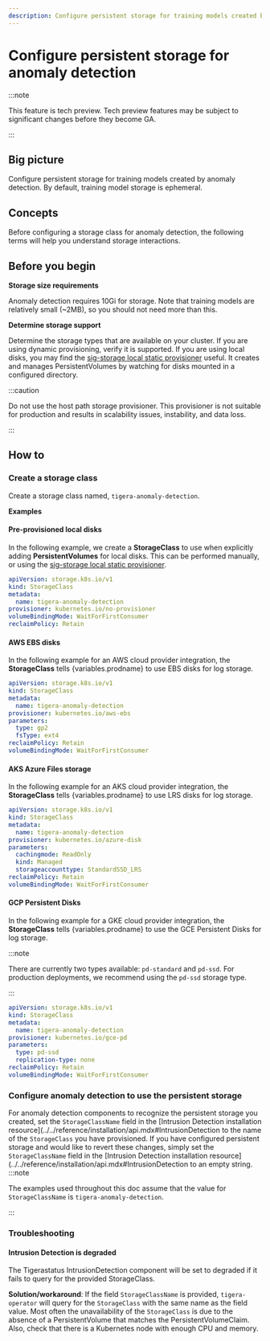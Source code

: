 ```yaml
---
description: Configure persistent storage for training models created by anomaly detection cycles.
---
```



# Configure persistent storage for anomaly detection


:::note

This feature is tech preview. Tech preview features may be subject to significant changes before they become GA.

:::

## Big picture

Configure persistent storage for training models created by anomaly detection. By default, training model storage is ephemeral.

## Concepts

Before configuring a storage class for anomaly detection, the following terms will help you understand storage interactions.

<PersistentStorageTerms />

## Before you begin

**Storage size requirements**

Anomaly detection requires 10Gi for storage. Note that training models are relatively small (~2MB), so you should not need more than this.

**Determine storage support**

Determine the storage types that are available on your cluster. If you are using dynamic provisioning, verify it is supported.
If you are using local disks, you may find the [sig-storage local static provisioner](https://github.com/kubernetes-sigs/sig-storage-local-static-provisioner) useful. It creates and manages PersistentVolumes by watching for disks mounted in a configured directory.

:::caution

Do not use the host path storage provisioner. This provisioner is not suitable for production and results in scalability issues, instability, and data loss.

:::

## How to

### Create a storage class

Create a storage class named, `tigera-anomaly-detection`.

**Examples**

#### Pre-provisioned local disks

In the following example, we create a **StorageClass** to use when explicitly adding **PersistentVolumes** for local disks. This can be performed manually, or using the [sig-storage local static provisioner](https://github.com/kubernetes-sigs/sig-storage-local-static-provisioner).

```yaml
apiVersion: storage.k8s.io/v1
kind: StorageClass
metadata:
  name: tigera-anomaly-detection
provisioner: kubernetes.io/no-provisioner
volumeBindingMode: WaitForFirstConsumer
reclaimPolicy: Retain
```

#### AWS EBS disks

In the following example for an AWS cloud provider integration, the **StorageClass** tells {variables.prodname} to use EBS disks for log storage.

```yaml
apiVersion: storage.k8s.io/v1
kind: StorageClass
metadata:
  name: tigera-anomaly-detection
provisioner: kubernetes.io/aws-ebs
parameters:
  type: gp2
  fsType: ext4
reclaimPolicy: Retain
volumeBindingMode: WaitForFirstConsumer
```

#### AKS Azure Files storage

In the following example for an AKS cloud provider integration, the **StorageClass** tells {variables.prodname} to use LRS disks for log storage.

```yaml
apiVersion: storage.k8s.io/v1
kind: StorageClass
metadata:
  name: tigera-anomaly-detection
provisioner: kubernetes.io/azure-disk
parameters:
  cachingmode: ReadOnly
  kind: Managed
  storageaccounttype: StandardSSD_LRS
reclaimPolicy: Retain
volumeBindingMode: WaitForFirstConsumer
```

#### GCP Persistent Disks

In the following example for a GKE cloud provider integration, the **StorageClass** tells {variables.prodname} to use the GCE Persistent Disks for log storage.

:::note

There are currently two types available: `pd-standard` and `pd-ssd`. For production deployments, we recommend using the `pd-ssd` storage type.

:::

```yaml
apiVersion: storage.k8s.io/v1
kind: StorageClass
metadata:
  name: tigera-anomaly-detection
provisioner: kubernetes.io/gce-pd
parameters:
  type: pd-ssd
  replication-type: none
reclaimPolicy: Retain
volumeBindingMode: WaitForFirstConsumer
```

### Configure anomaly detection to use the persistent storage

For anomaly detection components to recognize the persistent storage you created, set the `StorageClassName` field in the [Intrusion Detection installation resource](../../reference/installation/api.mdx#IntrusionDetection to the name of the `StorageClass` you have provisioned.
If you have configured persistent storage and would like to revert these changes, simply set the `StorageClassName` field in the [Intrusion Detection installation resource](../../reference/installation/api.mdx#IntrusionDetection to an empty string.
:::note

The examples used throughout this doc assume that the value for `StorageClassName` is `tigera-anomaly-detection`.

:::

### Troubleshooting

#### Intrusion Detection is degraded

The Tigerastatus IntrusionDetection component will be set to degraded if it fails to query for the provided StorageClass.

**Solution/workaround**: If the field `StorageClassName` is provided, `tigera-operator` will query for the `StorageClass` with the same name as the field value. Most often the unavailability of the `StorageClass` is due to the absence of a PersistentVolume that matches the PersistentVolumeClaim. Also, check that there is a Kubernetes node with enough CPU and memory.
